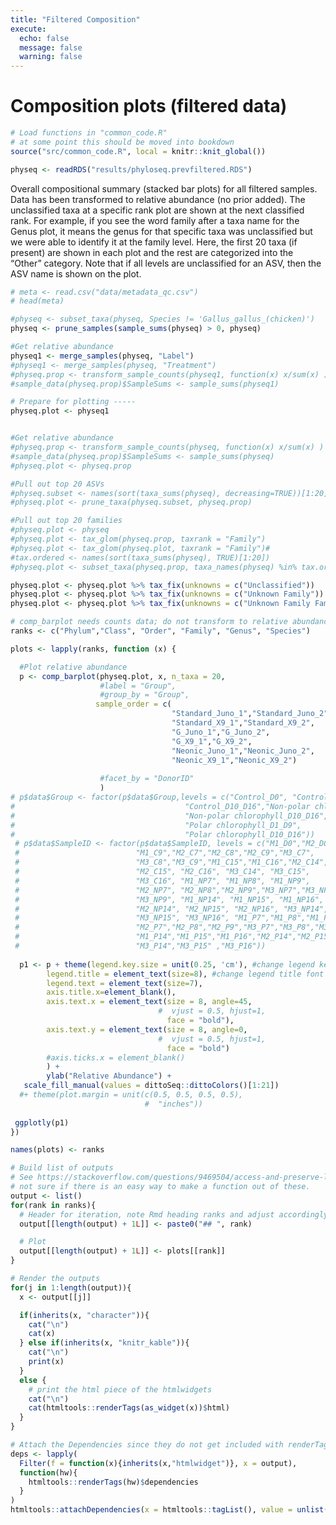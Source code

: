 ```yaml
---
title: "Filtered Composition"
execute:
  echo: false
  message: false
  warning: false
---
```


# Composition plots (filtered data)

```r
# Load functions in "common_code.R"
# at some point this should be moved into bookdown
source("src/common_code.R", local = knitr::knit_global())
```

```r
physeq <- readRDS("results/phyloseq.prevfiltered.RDS")
```

Overall compositional summary (stacked bar plots) for all filtered samples. Data has been transformed to relative abundance (no prior added). The unclassified taxa at a specific rank plot are shown at the next classified rank. For example, if you see the word family after a taxa name for the Genus plot, it means the genus for that specific taxa was unclassified but we were able to identify it at the family level. Here, the first 20 taxa (if present) are shown in each plot and the rest are categorized into the "Other" category. Note that if all levels are unclassified for an ASV, then the ASV name is shown on the plot.


```r
# meta <- read.csv("data/metadata_qc.csv")
# head(meta)

#physeq <- subset_taxa(physeq, Species != 'Gallus_gallus_(chicken)')
physeq <- prune_samples(sample_sums(physeq) > 0, physeq)

#Get relative abundance
physeq1 <- merge_samples(physeq, "Label")
#physeq1 <- merge_samples(physeq, "Treatment")
#physeq.prop <- transform_sample_counts(physeq1, function(x) x/sum(x) )
#sample_data(physeq.prop)$SampleSums <- sample_sums(physeq1)

# Prepare for plotting -----
physeq.plot <- physeq1


#Get relative abundance
#physeq.prop <- transform_sample_counts(physeq, function(x) x/sum(x) )
#sample_data(physeq.prop)$SampleSums <- sample_sums(physeq)
#physeq.plot <- physeq.prop

#Pull out top 20 ASVs
#physeq.subset <- names(sort(taxa_sums(physeq), decreasing=TRUE))[1:20]
#physeq.plot <- prune_taxa(physeq.subset, physeq.prop)

#Pull out top 20 families
#physeq.plot <- physeq
#physeq.plot <- tax_glom(physeq.prop, taxrank = "Family")
#physeq.plot <- tax_glom(physeq.plot, taxrank = "Family")#
#tax.ordered <- names(sort(taxa_sums(physeq), TRUE)[1:20])
#physeq.plot <- subset_taxa(physeq.prop, taxa_names(physeq) %in% tax.ordered)

physeq.plot <- physeq.plot %>% tax_fix(unknowns = c("Unclassified"))
physeq.plot <- physeq.plot %>% tax_fix(unknowns = c("Unknown Family"))
physeq.plot <- physeq.plot %>% tax_fix(unknowns = c("Unknown Family Family"))

```

```r
# comp_barplot needs counts data; do not transform to relative abundance; it internally does that for you
ranks <- c("Phylum","Class", "Order", "Family", "Genus", "Species")

plots <- lapply(ranks, function (x) { 

  #Plot relative abundance
  p <- comp_barplot(physeq.plot, x, n_taxa = 20, 
                    #label = "Group",
                    #group_by = "Group",
                   sample_order = c(
                                    "Standard_Juno_1","Standard_Juno_2",
                                    "Standard_X9_1","Standard_X9_2",
                                    "G_Juno_1","G_Juno_2",
                                    "G_X9_1","G_X9_2",
                                    "Neonic_Juno_1","Neonic_Juno_2",
                                    "Neonic_X9_1","Neonic_X9_2")
                  
                    #facet_by = "DonorID"
                    )
# p$data$Group <- factor(p$data$Group,levels = c("Control_D0", "Control_D1_D9",
#                                      "Control_D10_D16","Non-polar chlorophyll_D1_D9",
#                                      "Non-polar chlorophyll_D10_D16",
#                                      "Polar chlorophyll_D1_D9",
#                                      "Polar chlorophyll_D10_D16"))
 # p$data$SampleID <- factor(p$data$SampleID, levels = c("M1_D0","M2_D0","M3_D0", "M1_C7","M1_C8",
 #                          "M1_C9","M2_C7","M2_C8","M2_C9","M3_C7",
 #                          "M3_C8","M3_C9","M1_C15","M1_C16","M2_C14",
 #                          "M2_C15", "M2_C16", "M3_C14", "M3_C15", 
 #                          "M3_C16", "M1_NP7", "M1_NP8", "M1_NP9", 
 #                          "M2_NP7", "M2_NP8","M2_NP9","M3_NP7","M3_NP8",
 #                          "M3_NP9", "M1_NP14", "M1_NP15", "M1_NP16",
 #                          "M2_NP14", "M2_NP15", "M2_NP16", "M3_NP14",
 #                          "M3_NP15", "M3_NP16", "M1_P7","M1_P8","M1_P9",
 #                          "M2_P7","M2_P8","M2_P9","M3_P7","M3_P8","M3_P9",
 #                          "M1_P14","M1_P15","M1_P16","M2_P14","M2_P15","M2_P16",
 #                          "M3_P14","M3_P15" ,"M3_P16")) 
                                                                  
  p1 <- p + theme(legend.key.size = unit(0.25, 'cm'), #change legend key size
        legend.title = element_text(size=8), #change legend title font size
        legend.text = element_text(size=7),
        axis.title.x=element_blank(),
        axis.text.x = element_text(size = 8, angle=45, 
                                 #  vjust = 0.5, hjust=1,
                                   face = "bold"),
        axis.text.y = element_text(size = 8, angle=0, 
                                 #  vjust = 0.5, hjust=1,
                                   face = "bold")
        #axis.ticks.x = element_blank()
        ) +
        ylab("Relative Abundance") +
   scale_fill_manual(values = dittoSeq::dittoColors()[1:21])
  #+ theme(plot.margin = unit(c(0.5, 0.5, 0.5, 0.5), 
                              #  "inches"))
  
 ggplotly(p1)
})

names(plots) <- ranks

# Build list of outputs
# See https://stackoverflow.com/questions/9469504/access-and-preserve-list-names-in-lapply-function for example
# not sure if there is an easy way to make a function out of these.
output <- list()
for(rank in ranks){
  # Header for iteration, note Rmd heading ranks and adjust accordingly
  output[[length(output) + 1L]] <- paste0("## ", rank)

  # Plot
  output[[length(output) + 1L]] <- plots[[rank]]
}

# Render the outputs
for(j in 1:length(output)){
  x <- output[[j]]

  if(inherits(x, "character")){
    cat("\n")
    cat(x)
  } else if(inherits(x, "knitr_kable")){
    cat("\n")
    print(x)
  }
  else {
    # print the html piece of the htmlwidgets
    cat("\n")
    cat(htmltools::renderTags(as_widget(x))$html)
  }
}
```

```r
# Attach the Dependencies since they do not get included with renderTags(...)$html
deps <- lapply(
  Filter(f = function(x){inherits(x,"htmlwidget")}, x = output),
  function(hw){
    htmltools::renderTags(hw)$dependencies
  }
)
htmltools::attachDependencies(x = htmltools::tagList(), value = unlist(deps,recursive=FALSE))
```

<!-- ## Separated by Time Point -->

<!-- ```{r, warning=FALSE} -->

<!-- # meta <- read.csv("data/metadata_qc.csv") -->

<!-- # head(meta) -->

<!-- #physeq <- subset_taxa(physeq, Species != 'Gallus_gallus_(chicken)') -->

<!-- physeq <- prune_samples(sample_sums(physeq) > 0, physeq) -->

<!-- #Get relative abundance -->

<!-- physeq1 <- merge_samples(physeq, "group") -->

<!-- physeq.prop <- transform_sample_counts(physeq1, function(x) x/sum(x) ) -->

<!-- sample_data(physeq.prop)$SampleSums <- sample_sums(physeq1) -->

<!-- # Prepare for plotting ----- -->

<!-- physeq.plot <- physeq.prop -->

<!-- #Get relative abundance -->

<!-- #physeq.prop <- transform_sample_counts(physeq, function(x) x/sum(x) ) -->

<!-- #sample_data(physeq.prop)$SampleSums <- sample_sums(physeq) -->

<!-- #physeq.plot <- physeq.prop -->

<!-- #Pull out top 20 ASVs -->

<!-- #physeq.subset <- names(sort(taxa_sums(physeq), decreasing=TRUE))[1:20] -->

<!-- #physeq.plot <- prune_taxa(physeq.subset, physeq.prop) -->

<!-- #Pull out top 20 families -->

<!-- physeq.plot <- tax_glom(physeq.prop, taxrank = "Family") -->

<!-- #tax.ordered <- names(sort(taxa_sums(physeq), TRUE)[1:20]) -->

<!-- #physeq.plot <- subset_taxa(physeq.prop, taxa_names(physeq) %in% tax.ordered) -->

<!-- physeq.plot <- physeq.plot %>% tax_fix(unknowns = c("Unclassified")) -->

<!-- physeq.plot <-  physeq.plot %>% tax_fix(unknowns = c("Incertae Sedis")) -->

<!-- physeq.plot <-  physeq.plot %>% tax_fix(unknowns = c("Incertae Sedis Genus", "bacterium", "finegoldii", "intestinalis", "massiliensis", "obesi")) -->

<!-- #rownames(sample_data(physeq.plot)) <- rownames(tmp2) -->

<!-- ``` -->

<!-- ```{r, results='asis', fig.keep='all', message = FALSE, warning = FALSE, echo = FALSE} -->

<!-- ranks <- c("Phylum","Class", "Order", "Family", "Genus", "Species") -->

<!-- plots <- lapply(ranks, function (x) {  -->

<!--   #Plot relative abundance -->

<!--   p <- comp_barplot(physeq.plot, x, n_taxa = 20) -->

<!--   p1 <- p + theme(legend.key.size = unit(0.25, 'cm'), #change legend key size -->

<!--         legend.title = element_text(size=6), #change legend title font size -->

<!--         legend.text = element_text(size=6), -->

<!--         axis.title.x=element_blank(), -->

<!--         axis.text.x = element_text(size = 8, angle=45, vjust = 0.5, hjust=1), -->

<!--         axis.ticks.x = element_blank()) + -->

<!--         ylab("Relative Abundance") + -->

<!--    scale_fill_manual(values = dittoSeq::dittoColors()[1:21]) -->

<!--  ggplotly(p1) -->

<!-- }) -->

<!-- names(plots) <- ranks -->

<!-- # Build list of outputs -->

<!-- # See https://stackoverflow.com/questions/9469504/access-and-preserve-list-names-in-lapply-function for example -->

<!-- # not sure if there is an easy way to make a function out of these. -->

<!-- output <- list() -->

<!-- for(rank in ranks){ -->

<!--   # Header for iteration, note Rmd heading ranks and adjust accordingly -->

<!--   output[[length(output) + 1L]] <- paste0("## ", rank) -->

<!--   # Plot -->

<!--   output[[length(output) + 1L]] <- plots[[rank]] -->

<!-- } -->

<!-- # Render the outputs -->

<!-- for(j in 1:length(output)){ -->

<!--   x <- output[[j]] -->

<!--   if(inherits(x, "character")){ -->

<!--     cat("\n") -->

<!--     cat(x) -->

<!--   } else if(inherits(x, "knitr_kable")){ -->

<!--     cat("\n") -->

<!--     print(x) -->

<!--   } -->

<!--   else { -->

<!--     # print the html piece of the htmlwidgets -->

<!--     cat("\n") -->

<!--     cat(htmltools::renderTags(as_widget(x))$html) -->

<!--   } -->

<!-- } -->

<!-- ``` -->
